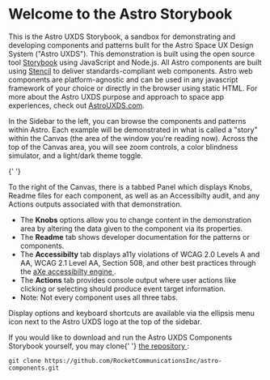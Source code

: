 
<Meta title="Astro UXDS/Welcome/Start Here" />

# Welcome to the Astro Storybook

This is the Astro UXDS Storybook, a sandbox for demonstrating and developing components and patterns built for
the Astro Space UX Design System ("Astro UXDS"). This demonstration is built using the open source tool
[Storybook](https://storybook.js.org/) using JavaScript and Node.js. All Astro components are built
using <a href="https://stenciljs.com/docs/introduction" target="_blank">Stencil</a> to deliver standards-compliant web components.
Astro web components are platform-agnostic and can be used in any javascript framework of your choice or directly in the browser
using static HTML. For more about the Astro UXDS purpose and approach to space app experiences, check out <a href="https://www.astrouxds.com/" target="_blank">AstroUXDS.com</a>.

In the Sidebar to the left, you can browse the components and patterns within Astro. Each example will
be demonstrated in what is called a "story" within the Canvas (the area of the window you're
reading now). Across the top of the Canvas area, you will see zoom controls, a color blindness
simulator, and a light/dark theme toggle.

{' '}
<p>
    To the right of the Canvas, there is a tabbed Panel which displays Knobs,
    Readme files for each component, as well as an Accessibilty audit, and any
    Actions outputs associated with that demonstration.
</p>
<ul>
    <li>
        The <b>Knobs</b> options allow you to change content in the
        demonstration area by altering the data given to the component via its
        properties.
    </li>
    <li>
        The <b>Readme</b> tab shows developer documentation for the patterns or
        components.
    </li>
    <li>
        The <b>Accessibilty</b> tab displays a11y violations of WCAG 2.0 Levels
        A and AA, WCAG 2.1 Level AA, Section 508, and other best practices
        through the
        <a href="https://github.com/dequelabs/axe-core" target="_blank">
            aXe accessibilty engine
        </a>.
    </li>
    <li>
        The <b>Actions</b> tab provides console output where user actions like
        clicking or selecting should produce event target information.
    </li>
    <li>Note: Not every component uses all three tabs.</li>
</ul>
<p>
    Display options and keyboard shortcuts are available via the ellipsis menu
    icon next to the Astro UXDS logo at the top of the sidebar.
</p>
<p>
    If you would like to download and run the Astro UXDS Components Storybook
    yourself, you may clone{' '}
    <a
        href="https://github.com/RocketCommunicationsInc/astro-components.git"
        target="_blank"
    >
        the repository
    </a>
    :
</p>
<code class="language-sh">git clone https://github.com/RocketCommunicationsInc/astro-components.git</code>
